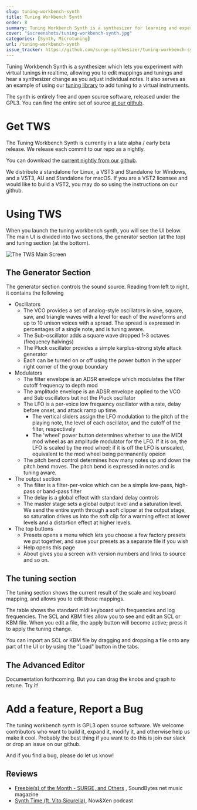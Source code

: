 ```yaml
---
slug: tuning-workbench-synth
title: Tuning Workbench Synth
order: 8
summary: Tuning Workbench Synth is a synthesizer for learning and experimenting with microtonal scales.
cover: "$screenshots/tuning-workbench-synth.jpg"
categories: [Synth, Microtuning]
url: /tuning-workbench-synth
issue_tracker: https://github.com/surge-synthesizer/tuning-workbench-synth/issues
---
```



Tuning Workbench Synth is a synthesizer which lets you experiment with virtual tunings in realtime, allowing you to edit
mappings and tunings and hear a synthesizer change as you adjust individual notes. It also serves as an example of using
our [tuning library](/tuning-library) to add tuning to a virtual instruments.

The synth is entirely free and open source software, released under the GPL3. You can find the entire set of source
[at our github](https://github.com/surge-synthesizer/tuning-workbench-synth).

# Get TWS

The Tuning Workbench Synth is currently in a late alpha / early beta release. We release each commit to our repo
as a nightly.

You can download the [current nightly from our github](https://github.com/surge-synthesizer/tuning-workbench-synth/releases/tag/Nightly).

We distribute a standalone for Linux, a VST3 and Standalone for Windows, and a VST3, AU and Standalone for macOS.
If you are a VST2 licensee and would like to build a VST2, you may do so using the instructions on our github.

# Using TWS

When you launch the tuning workbench synth, you will see the UI below. The main UI is divided into two sections,
the generator section (at the top) and tuning section (at the bottom).

<Image src={twsMainUi} alt="The TWS Main Screen" />

## The Generator Section

The generator section controls the sound source. Reading from left to right, it contains the following

-   Oscillators
    -   The VCO provides a set of analog-style oscillators in sine, square, saw, and triangle waves
        with a level for each of the waveforms and up to 10 unison voices with a spread. The spread
        is expressed in percentages of a single note, and is tuning aware.
    -   The Sub-oscillator adds a square wave dropped 1-3 octaves (frequency halvings)
    -   The Pluck oscillator provides a simple karplus-strong style attack generator
    -   Each can be turned on or off using the power button in the upper right corner of the group boundary
-   Modulators
    -   The filter envelope is an ADSR envelope which modulates the filter cutoff frequency to depth mod
    -   The amplitude envelope is an ADSR envelope applied to the VCO and Sub oscillators but not the Pluck oscillator
    -   The LFO is a per-voice low frequency oscillator with a rate, delay before onset, and attack ramp up time.
        -   The vertical sliders assign the LFO modulation to the pitch of the playing note, the level of each oscillator,
            and the cutoff of the filter, respectively
        -   The 'wheel' power button determines whether to use the MIDI mod wheel as an amplitude modulator for the
            LFO. If it is on, the LFO is scaled by the mod wheel; if it is off the LFO is unscaled, equivalent to the
            mod wheel being permanently opeion
    -   The pitch bend control determines how many notes up and down the pitch bend moves. The pitch bend is expressed
        in notes and is tuning aware.
-   The output section
    -   The filter is a filter-per-voice which can be a simple low-pass, high-pass or band-pass filter
    -   The delay is a global effect with standard delay controls
    -   The master stage sets a global output level and a saturation level. We send the entire synth through
        a soft clipper at the output stage, so saturation drives us into the soft clip for a warming effect
        at lower levels and a distortion effect at higher levels.
-   The top buttons
    -   Presets opens a menu which lets you choose a few factory presets we put together, and save your presets as a separate file if you wish
    -   Help opens this page
    -   About gives you a screen with version numbers and links to source and so on.

## The tuning section

The tuning section shows the current result of the scale and keyboard mapping, and allows you to edit those mappings.

The table shows the standard midi keyboard with frequencies and log frequencies. The SCL and KBM files allow you to see
and edit an SCL or KBM file. When you edit a file, the apply button will become active; press it to apply the tuning change.

You can import an SCL or KBM file by dragging and dropping a file onto any part of the UI or by using the "Load" button in the tabs.

## The Advanced Editor

Documentation forthcoming. But you can drag the knobs and graph to retune. Try it!

# Add a feature, Report a Bug

The tuning workbench synth is GPL3 open source software. We welcome contributors who want to build it, expand it, modify it,
and otherwise help us make it cool. Probably the best thing if you want to do this is join our slack or drop an issue on our github.

And if you find a bug, please do let us know!

## Reviews

-   [Freebie(s) of the Month - SURGE, and Others](https://soundbytesmag.net/freebies-of-the-month-surge-and-others/)
    , SoundBytes net music magazine
-   [Synth Time (ft. Vito Sicurella)](https://www.patreon.com/posts/034b-bonus-synth-35474052), Now&Xen podcast
